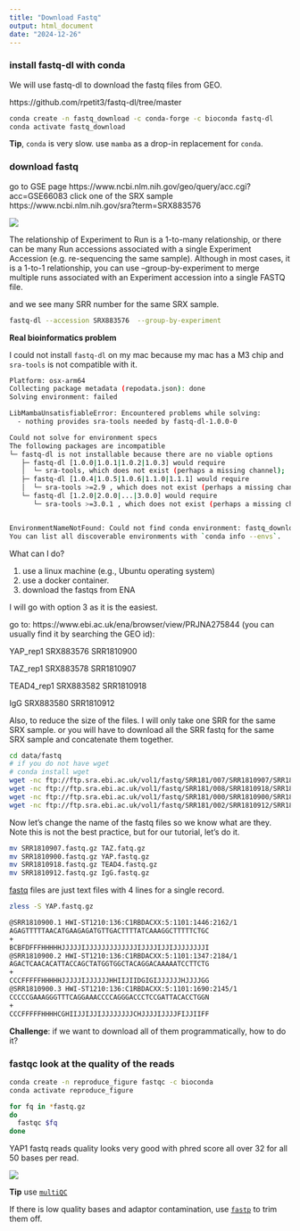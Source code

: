 ```yaml
---
title: "Download Fastq"
output: html_document
date: "2024-12-26"
---
```

### install fastq-dl with conda

We will use fastq-dl to download the fastq files from GEO.

https://github.com/rpetit3/fastq-dl/tree/master

```bash
conda create -n fastq_download -c conda-forge -c bioconda fastq-dl
conda activate fastq_download 
```

**Tip**, `conda` is very slow. use `mamba` as a drop-in replacement for `conda`.


### download fastq 

go to GSE page https://www.ncbi.nlm.nih.gov/geo/query/acc.cgi?acc=GSE66083
click one of the SRX sample https://www.ncbi.nlm.nih.gov/sra?term=SRX883576

![](imgs/srx.png)


The relationship of Experiment to Run is a 1-to-many relationship, or there can be many Run accessions associated with a single Experiment Accession (e.g. re-sequencing the same sample). Although in most cases, it is a 1-to-1 relationship, you can use --group-by-experiment to merge multiple runs associated with an Experiment accession into a single FASTQ file.

and we see many SRR number for the same SRX sample.

```bash
fastq-dl --accession SRX883576  --group-by-experiment

```

**Real bioinformatics problem**

I could not install `fastq-dl` on my mac because my mac has a M3 chip
and `sra-tools` is not compatible with it.

```bash
Platform: osx-arm64
Collecting package metadata (repodata.json): done
Solving environment: failed

LibMambaUnsatisfiableError: Encountered problems while solving:
  - nothing provides sra-tools needed by fastq-dl-1.0.0-0

Could not solve for environment specs
The following packages are incompatible
└─ fastq-dl is not installable because there are no viable options
   ├─ fastq-dl [1.0.0|1.0.1|1.0.2|1.0.3] would require
   │  └─ sra-tools, which does not exist (perhaps a missing channel);
   ├─ fastq-dl [1.0.4|1.0.5|1.0.6|1.1.0|1.1.1] would require
   │  └─ sra-tools >=2.9 , which does not exist (perhaps a missing channel);
   └─ fastq-dl [1.2.0|2.0.0|...|3.0.0] would require
      └─ sra-tools >=3.0.1 , which does not exist (perhaps a missing channel).


EnvironmentNameNotFound: Could not find conda environment: fastq_download
You can list all discoverable environments with `conda info --envs`.

```

What can I do?

1. use a linux machine (e.g., Ubuntu operating system)
2. use a docker container.
3. download the fastqs from ENA

I will go with option 3 as it is the easiest.

go to: https://www.ebi.ac.uk/ena/browser/view/PRJNA275844 (you can usually find it by searching the GEO id):

YAP_rep1 SRX883576 SRR1810900

TAZ_rep1 SRX883578 SRR1810907

TEAD4_rep1 SRX883582  SRR1810918

IgG SRX883580 SRR1810912

Also, to reduce the size of the files. I will only take one SRR for the same SRX sample.
or you will have to download all the SRR fastq for the same SRX sample and concatenate them together.

```bash
cd data/fastq
# if you do not have wget 
# conda install wget 
wget -nc ftp://ftp.sra.ebi.ac.uk/vol1/fastq/SRR181/007/SRR1810907/SRR1810907.fastq.gz
wget -nc ftp://ftp.sra.ebi.ac.uk/vol1/fastq/SRR181/008/SRR1810918/SRR1810918.fastq.gz
wget -nc ftp://ftp.sra.ebi.ac.uk/vol1/fastq/SRR181/000/SRR1810900/SRR1810900.fastq.gz
wget -nc ftp://ftp.sra.ebi.ac.uk/vol1/fastq/SRR181/002/SRR1810912/SRR1810912.fastq.gz

```

Now let's change the name of the fastq files so we know what are they.
Note this is not the best practice, but for our tutorial, let's do it.

```bash
mv SRR1810907.fastq.gz TAZ.fatq.gz
mv SRR1810900.fastq.gz YAP.fastq.gz
mv SRR1810918.fastq.gz TEAD4.fastq.gz
mv SRR1810912.fastq.gz IgG.fastq.gz
```

[fastq](https://en.wikipedia.org/wiki/FASTQ_format) files are just text files with 4 lines for a single record.

```bash
zless -S YAP.fastq.gz

@SRR1810900.1 HWI-ST1210:136:C1RBDACXX:5:1101:1446:2162/1
AGAGTTTTTAACATGAAGAGATGTTGACTTTTATCAAAGGCTTTTTCTGC
+
BCBFDFFFHHHHHJJJJJIJJJJJJJJJJJJJIJJJJIJJIJJJJJJJJI
@SRR1810900.2 HWI-ST1210:136:C1RBDACXX:5:1101:1347:2184/1
AGACTCAACACATTACCAGCTATGGTGGCTACAGGACAAAAATCCTTCTG
+
CCCFFFFFHHHHHJJJJJIJJJJJJHHIIJIIDGIGIJJJJJJHJJJJGG
@SRR1810900.3 HWI-ST1210:136:C1RBDACXX:5:1101:1690:2145/1
CCCCCGAAAGGGTTTCAGGAAACCCCAGGGACCCTCCGATTACACCTGGN
+
CCCFFFFFHHHHCGHIIJJIJJIJJJJJJJJCHJJJJIJJJJFIJJIIFF
```


**Challenge**:
if we want to download all of them programmatically, how to do it?

### fastqc look at the quality of the reads

```bash
conda create -n reproduce_figure fastqc -c bioconda
conda activate reproduce_figure

```

```bash
for fq in *fastq.gz
do
  fastqc $fq
done
```

YAP1 fastq reads quality looks very good with phred score all over 32 for all 50 bases per read.

![](imgs/fastq.png)

**Tip** use [`multiQC`](https://github.com/MultiQC/MultiQC)

If there is low quality bases and adaptor contamination, use [`fastp`](https://github.com/OpenGene/fastp) to trim them off.
